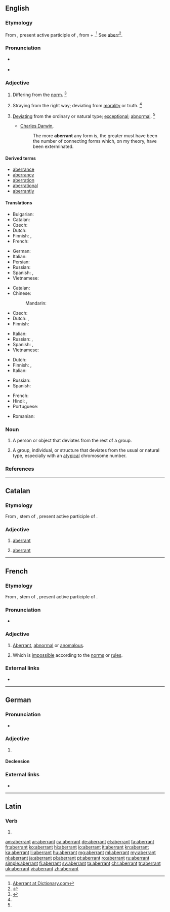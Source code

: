 ==English==

===Etymology===
From {{etyl|la|en}} {{m|la|aberrāns}}, present active participle of {{m|la|aberrō||go astray; err}}, from {{term|ab||from|lang=la}} + {{m|la|errō||to wander}}.<ref>[http://dictionary.reference.com/browse/aberrant Aberrant at Dictionary.com]</ref> See [[aberr]]<ref>{{R:Webster NCD 1974|aberrant}}</ref>.

===Pronunciation===
* {{a|UK}} {{IPA|/əˈbɛr.n̩t/|/ˈæ.bər.n̩t/|lang=en}}
* {{a|US}} {{IPA|/əbˈɛɹ.n̩t/|/ˈæ.bər.n̩t/|lang=en}}

===Adjective===
{{en-adj}}

# Differing from the [[norm]]. {{defdate|Attesting from the mid 16<sup>th</sup> century until the early 17<sup>th</sup> century.}}<ref name=SOED>{{R:SOED5|page=4}}</ref>
# {{context|sometimes|figuratively|lang=en}} Straying from the right way; deviating from [[morality]] or truth. {{defdate|First attested in the mid 18<sup>th</sup> century.}}<ref name=SOED/>
# {{context|botany|zoology|lang=en}} [[deviating|Deviating]] from the ordinary or natural type; [[exceptional]]; [[abnormal]]. {{defdate|First attested in the mid 19<sup>th</sup> century.}}<ref name=SOED/>
#* [[w:Charles Darwin|Charles Darwin]],
#*: The more '''aberrant''' any form is, the greater must have been the number of connecting forms which, on my theory, have been exterminated.

====Derived terms====
* [[aberrance]]
* [[aberrancy]]
* [[aberration]]
* [[aberrational]]
* [[aberrantly]]

====Translations====
{{trans-top|wandering; straying from the right way}}
* Bulgarian: {{t|bg|отклоняващ се}} {{qualifier|от правилния път}}
* Catalan: {{t+|ca|aberrant|m|f}}
* Czech: {{t+|cs|scestný}}
* Dutch: {{t+|nl|aberrant}}
* Finnish: {{t|fi|harhautunut}}, {{t|fi|harhaileva}}
* French: {{t+|fr|aberrant|m}}
{{trans-mid}}
* German: {{t+|de|aberrante}}
* Italian: {{t+|it|aberrante}}
* Persian: {{t+|fa|گمراه|sc=fa-Arab}}
* Russian: {{t|ru|[[сбиться|сби́вшийся]] [[с]] [[путь|пути́]]|sc=Cyrl}}
* Spanish: {{t+|es|aberrante}}, {{t+|es|anormal}}
* Vietnamese: {{t+|vi|lầm lạc}}
{{trans-bottom}}

{{trans-top|deviating from the ordinary or natural type; exceptional; abnormal}}
* Catalan: {{t+|ca|aberrant|m|f}}
* Chinese:
*: Mandarin: {{t+|cmn|畸变|sc=Hani}}
* Czech: {{t|cs|aberující|m}}
* Dutch: {{t+|nl|afwijkend}}, {{t+|nl|uitzonderlijk}}
* Finnish: {{t+|fi|poikkeava}}
{{trans-mid}}
* Italian: {{t+|it|aberrante}}
* Russian: {{t|ru|[[отклоняться|отклоня́ющийся]] [[от]] [[норма|но́рмы]]|sc=Cyrl}}, {{t+|ru|аберра́нтный|sc=Cyrl}}
* Spanish: {{t+|es|anómalo}}, {{t|es|atípico}}
* Vietnamese: {{t+|vi|khác thường}}
{{trans-bottom}}

{{trans-top|deviating from morality}}
* Dutch: {{t+|nl|aberrant}}
* Finnish: {{t|fi|hairahtunut}}, {{t|fi|harhaileva}}
* Italian: {{t+|it|aberrante}}
{{trans-mid}}
* Russian: {{t|ru|[[сбиться|сби́вшийся]] [[с]] [[путь|пути́]]|sc=Cyrl}}
* Spanish: {{t+|es|aberrante}}
{{trans-bottom}}

{{checktrans-top}}
* French: {{t-check|fr|aberrant}}
* Hindi: {{t-check|hi|पथभर्ष्ट|sc=Deva}}, {{t-check|hi|विपथगामी|sc=Deva}}
* Portuguese: {{t-check|pt|aberrante}}
{{trans-mid}}
* Romanian: {{t-check|ro|aberant}}
{{trans-bottom}}

===Noun===
{{en-noun}}

# A person or object that deviates from the rest of a group.
# {{context|biology|lang=en}} A group, individual, or structure that deviates from the usual or natural type, especially with an [[atypical]] chromosome number.

===References===
<references/>

----

==Catalan==

===Etymology===
From {{etyl|la|ca}} {{term||aberrant-}}, stem of {{m|la|aberrāns}}, present active participle of {{m|la|aberrō||go astray; err}}.

===Adjective===
{{ca-adj|mf}}

# [[#English|aberrant]]
# {{context|pathology|lang=ca}} [[#English|aberrant]] {{gloss|indicating an organ or other tissue which is not in its expected location}}

----

==French==

===Etymology===
From {{etyl|la|fr}} {{term||aberrant-}}, stem of {{m|la|aberrāns}}, present active participle of {{m|la|aberrō||go astray; err}}.

===Pronunciation===
* {{audio|Fr-aberrant.ogg|Audio|lang=fr}}

===Adjective===
{{fr-adj}}

# [[#English|Aberrant]], [[abnormal]] or [[anomalous]].
# {{context|sciences|lang=fr}} Which is [[impossible]] according to the [[norm]]s or [[rule]]s.

===External links===
* {{R:TLFi}}

----

==German==

===Pronunciation===
* {{audio|De-aberrant.ogg|Audio|lang=de}}

===Adjective===
{{de-adj|aberranter|aberrantesten}}

# {{l/en|aberrant}}

====Declension====
{{de-decl-adj|aberrant|aberranter|aberrantest}}

===External links===
* {{R:Duden}}

----

==Latin==

===Verb===
{{la-verb-form|aberrant}}

# {{conjugation of|aberrō||3|p|pres|act|ind|lang=la}}

[[am:aberrant]]
[[ar:aberrant]]
[[ca:aberrant]]
[[de:aberrant]]
[[el:aberrant]]
[[fa:aberrant]]
[[fr:aberrant]]
[[ko:aberrant]]
[[hi:aberrant]]
[[io:aberrant]]
[[it:aberrant]]
[[kn:aberrant]]
[[ka:aberrant]]
[[li:aberrant]]
[[hu:aberrant]]
[[mg:aberrant]]
[[ml:aberrant]]
[[my:aberrant]]
[[nl:aberrant]]
[[ja:aberrant]]
[[pl:aberrant]]
[[pt:aberrant]]
[[ro:aberrant]]
[[ru:aberrant]]
[[simple:aberrant]]
[[fi:aberrant]]
[[sv:aberrant]]
[[ta:aberrant]]
[[chr:aberrant]]
[[tr:aberrant]]
[[uk:aberrant]]
[[vi:aberrant]]
[[zh:aberrant]]